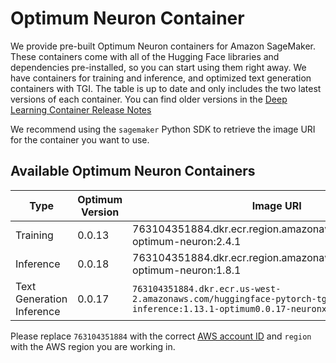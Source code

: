 <!--Copyright 2023 The HuggingFace Team. All rights reserved.

Licensed under the Apache License, Version 2.0 (the "License"); you may not use this file except in compliance with
the License. You may obtain a copy of the License at

http://www.apache.org/licenses/LICENSE-2.0

Unless required by applicable law or agreed to in writing, software distributed under the License is distributed on
an "AS IS" BASIS, WITHOUT WARRANTIES OR CONDITIONS OF ANY KIND, either express or implied. See the License for the
specific language governing permissions and limitations under the License.
-->

# Optimum Neuron Container 

We provide pre-built Optimum Neuron containers for Amazon SageMaker. These containers come with all of the Hugging Face libraries and dependencies pre-installed, so you can start using them right away.
We have containers for training and inference, and optimized text generation containers with TGI. The table is up to date and only includes the two latest versions of each container. You can find older versions in the [Deep Learning Container Release Notes](https://github.com/aws/deep-learning-containers/releases?q=hf-neuronx&expanded=true)

We recommend using the `sagemaker` Python SDK to retrieve the image URI for the container you want to use. 

## Available Optimum Neuron Containers

| Type                       | Optimum Version | Image URI                                   |
|-----------------------------|-----------------|---------------------------------------------|
| Training  | 0.0.13           | 763104351884.dkr.ecr.region.amazonaws.com/tensorflow-optimum-neuron:2.4.1   |
| Inference      | 0.0.18           | 763104351884.dkr.ecr.region.amazonaws.com/pytorch-optimum-neuron:1.8.1      |
| Text Generation Inference        | 0.0.17           | `763104351884.dkr.ecr.us-west-2.amazonaws.com/huggingface-pytorch-tgi-inference:1.13.1-optimum0.0.17-neuronx-py310-ubuntu22.04`        |


Please replace `763104351884` with the correct [AWS account ID](https://github.com/aws/sagemaker-python-sdk/blob/master/src/sagemaker/image_uri_config/huggingface-neuronx.json) and `region` with the AWS region you are working in. 